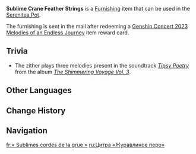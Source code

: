 {{Stub|Soundtrack information}}
{{Furnishing Infobox
|id             = 373420
|image          = Item Sublime Crane Feather Strings.png
|category       = Landscape
|subcategory    = Special Object
|quality        = 4
|adeptal_energy = 90
|load           = 150
|reduced_load   = 150
|description    = An elegant Liyue zither featuring a slender body and peg protectors shaped like crane feathers. Made with wood of only the finest quality and inlaid with exquisite gilded designs.<br>The lustre of the strings seems to shine, each one tough and durable, with treble notes ringing clear as water and its bass bold and forceful. When played lightly, it is like a breeze on a cloudy night whistling through the mountains. When played with vigor, it is as though a great battle is being waged with golden weapons hidden beneath each string. Gentleness and strength are coupled as one, and within this instrument is contained both poetry and power.
|interaction    = Soundtrack
|source1        = Obtained from the Genshin Concert event
|limited        = 1
|event          = Genshin Concert/2023 Melodies of an Endless Journey
}}
'''Sublime Crane Feather Strings''' is a [[Furnishing]] item that can be used in the [[Serenitea Pot]].

The furnishing is sent in the mail after redeeming a [[Genshin Concert/2023 Melodies of an Endless Journey|Genshin Concert 2023 Melodies of an Endless Journey]] item reward card.
<!--
==Preview==
{{Preview
|file    = Sublime Crane Feather Strings Animation
}}
-->
==Trivia==
* The zither plays three melodies present in the soundtrack ''[[Tipsy Poetry]]'' from the album ''[[The Shimmering Voyage Vol. 3]]''.

==Other Languages==
{{Other Languages
|en      = Sublime Crane Feather Strings
|zhs     = 「鹤羽华弦」
|zhs_rm  = 
|zht     = 「鶴羽華弦」
|zht_rm  = 
|zh_tl   = 
|ja      = 「鶴羽華弦」
|ja_rm   = 
|ja_tl   = 
|ko      = 「학 깃 고금」
|ko_rm   = 
|ko_tl   = 
|es      = Cítara grullaplumífera
|es_tl   = Crane-Feathered Zither
|fr      = «&nbsp;Sublimes cordes de la grue&nbsp;»
|fr_tl   = "Sublime Strings of the Crane"
|ru      = Цитра «Журавлиное перо»
|ru_tl   = 
|th      = "สายพิณขนนกกระเรียน"
|th_rm   = 
|th_tl   = 
|vi      = Dây Đàn Lông Hạc
|vi_tl   = 
|de      = „Kranichfederähnliche Zither“
|de_tl   = "Crane Feather-like {{W|Zither}}"
|id      = Senar Bulu Bangau
|id_tl   = Crane Feather Strings
|pt      = Cordas Sublimes de Pluma de Garça
|pt_tl   = 
|tr      = Yüce Turna Tüyü Telleri
|tr_tl   = Sublime Crane Feather Strings
|it      = Sublimi corde piumate
|it_tl   = 
}}

==Change History==
{{Change History|4.1}}

==Navigation==
{{Furnishing Navbox|exterior}}

[[fr:« Sublimes cordes de la grue »]]
[[ru:Цитра «Журавлиное перо»]]